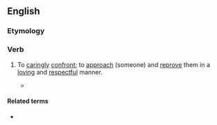 ==English==

===Etymology===
{{blend|care|confront|lang=en}}

===Verb===
{{en-verb}}

# {{lb|en|transitive}} To [[caringly]] [[confront]]; to [[approach]] (someone) and [[reprove]] them in a [[loving]] and [[respectful]] manner.
#* {{quote-book|lang=en|title=Smiling Tiger, Hidden Dragon|page=307|author=John Ng|year=2012|passage=We can '''carefront''' on issues and relationships that matter.}}

====Related terms====
* {{l|en|carefrontation}}